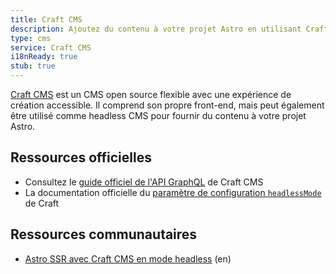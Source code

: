```yaml
---
title: Craft CMS
description: Ajoutez du contenu à votre projet Astro en utilisant Craft CMS comme CMS
type: cms
service: Craft CMS
i18nReady: true
stub: true
---
```


[Craft CMS](https://craftcms.com/) est un CMS open source flexible avec une expérience de création accessible. Il comprend son propre front-end, mais peut également être utilisé comme headless CMS pour fournir du contenu à votre projet Astro.

## Ressources officielles

- Consultez le [guide officiel de l'API GraphQL](https://craftcms.com/docs/5.x/development/graphql.html) de Craft CMS
- La documentation officielle du [paramètre de configuration `headlessMode`](https://craftcms.com/docs/5.x/reference/config/general.html#headlessmode) de Craft

## Ressources communautaires

- [Astro SSR avec Craft CMS en mode headless](https://www.olets.dev/posts/ssr-astro-with-headless-craft-cms/) (en)
